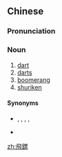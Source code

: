 {{also|飞镖}}
==Chinese==
{{zh-forms|s=飞镖}}

===Pronunciation===
{{zh-pron
|m=fēibiāo
|c=fei1 biu1
|cat=n
}}

===Noun===
{{zh-noun}}

# [[dart]] {{qualifier|a small pointed missile}}
# [[darts]] {{qualifier|the game}}
# [[boomerang]]
# [[shuriken]]

====Synonyms====
* {{sense|boomerang}} {{zh-l|飛去來器}}, {{zh-l|飛旋鏢}}, {{zh-l|回飛棒}}, {{zh-l|回力鏢}}, {{zh-l|回旋鏢}}
* {{sense|shuriken}} {{zh-l|手裏劍|tr=shǒulǐjiàn}}

[[zh:飛鏢]]